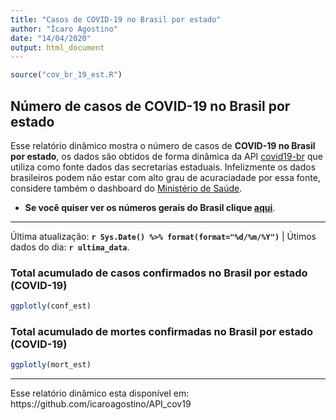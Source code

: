 ```yaml
---
title: "Casos de COVID-19 no Brasil por estado"
author: "Ícaro Agostino"
date: "14/04/2020"
output: html_document
---
```


```r
source("cov_br_19_est.R")
```

## Número de casos de COVID-19 no Brasil por estado

Esse relatório dinâmico mostra o número de casos de **COVID-19 no Brasil por estado**, os dados são obtidos de forma dinâmica da API [covid19-br](https://brasil.io/dataset/covid19/caso) que utiliza como fonte dados das secretarias estaduais. Infelizmente os dados brasileiros podem não estar com alto grau de acuraciadade por essa fonte, considere também o dashboard do [Ministério de Saúde](https://covid.saude.gov.br/).

  - **Se você quiser ver os números gerais do Brasil clique [aqui](https://icaroagostino.github.io/covid19/)**.
  
---

Última atualização: **`r Sys.Date() %>% format(format="%d/%m/%Y")`** | Útimos dados do dia: **`r ultima_data`**.

### Total acumulado de casos confirmados no Brasil por estado (COVID-19)

```r
ggplotly(conf_est)
```


### Total acumulado de mortes confirmadas no Brasil por estado (COVID-19)

```r
ggplotly(mort_est)
```

---

Esse relatório dinâmico esta disponível em: https://github.com/icaroagostino/API_cov19